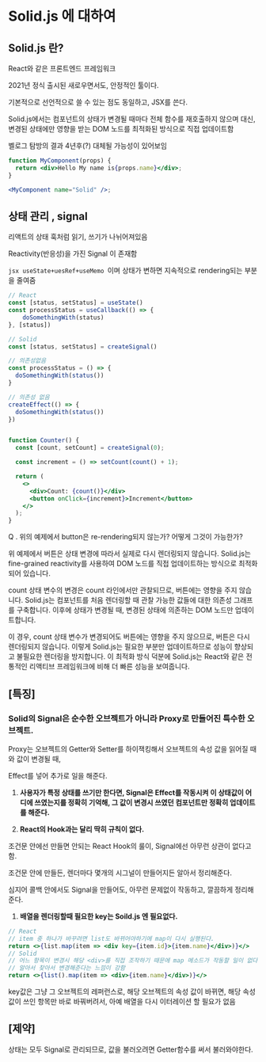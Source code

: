# Solid.js 에 대하여

## Solid.js 란?

React와 같은 프론트엔드 프레임워크

2021년 정식 출시된 새로우면서도, 안정적인 툴이다.

기본적으로 선언적으로 쓸 수 있는 점도 동일하고, JSX를 쓴다.

Solid.js에서는 컴포넌트의 상태가 변경될 때마다 전체 함수를 재호출하지 않으며 대신, 변경된 상태에만 영향을 받는 DOM 노드를 최적화된 방식으로 직접 업데이트함

벨로그 탐방의 결과 4년후(?) 대체될 가능성이 있어보임

```jsx
function MyComponent(props) {
  return <div>Hello My name is{props.name}</div>;
}

<MyComponent name="Solid" />;
```

## 상태 관리 , signal

리액트의 상태 훅처럼 읽기, 쓰기가 나뉘어져있음

Reactivity(반응성)을 가진 Signal 이 존재함

```jsx useState+uesRef+useMemo ```이며 상태가 변하면 지속적으로 rendering되는 부분을 줄여줌

```jsx
// React
const [status, setStatus] = useState()
const processStatus = useCallback(() => {
	doSomethingWith(status)
}, [status])

// Solid
const [status, setStatus] = createSignal()

// 의존성없음
const processStatus = () => {
  doSomethingWith(status())
}

// 의존성 없음
createEffect(() => {
  doSomethingWith(status())
})
```

```jsx

function Counter() {
  const [count, setCount] = createSignal(0);

  const increment = () => setCount(count() + 1);

  return (
    <>
      <div>Count: {count()}</div>
      <button onClick={increment}>Increment</button>
    </>
  );
}
```

Q . 위의 예제에서 button은 re-rendering되지 않는가? 어떻게 그것이 가능한가?

위 예제에서 버튼은 상태 변경에 따라서 실제로 다시 렌더링되지 않습니다. Solid.js는 fine-grained reactivity를 사용하여 DOM 노드를 직접 업데이트하는 방식으로 최적화되어 있습니다.

count 상태 변수의 변경은 count 라인에서만 관찰되므로, 버튼에는 영향을 주지 않습니다. Solid.js는 컴포넌트를 처음 렌더링할 때 관찰 가능한 값들에 대한 의존성 그래프를 구축합니다. 이후에 상태가 변경될 때, 변경된 상태에 의존하는 DOM 노드만 업데이트합니다.

이 경우, count 상태 변수가 변경되어도 버튼에는 영향을 주지 않으므로, 버튼은 다시 렌더링되지 않습니다. 이렇게 Solid.js는 필요한 부분만 업데이트하므로 성능이 향상되고 불필요한 렌더링을 방지합니다. 이 최적화 방식 덕분에 Solid.js는 React와 같은 전통적인 리액티브 프레임워크에 비해 더 빠른 성능을 보여줍니다.

## [특징]

### Solid의 Signal은 순수한 오브젝트가 아니라 Proxy로 만들어진 특수한 오브젝트.

Proxy는 오브젝트의 Getter와 Setter를 하이잭킹해서 오브젝트의 속성 값을 읽어질 때와 값이 변경될 때, 

Effect를 넣어 추가로 일을 해준다.

1. **사용자가 특정 상태를 쓰기만 한다면, Signal은 Effect를 작동시켜 이 상태값이 어디에 쓰였는지를 정확히 기억해, 그 값이 변경시 쓰였던 컴포넌트만 정확히 업데이트를 해준다.**

1. **React의 Hook과는 달리 딱히 규칙이 없다.**

조건문 안에선 만들면 안되는 React Hook의 룰이, Signal에선 아무런 상관이 없다고함. 

조건문 안에 만들든, 렌더마다 몇개의 시그널이 만들어지든 알아서 정리해준다.

심지어 콜백 안에서도 Signal을 만들어도, 아무런 문제없이 작동하고, 깔끔하게 정리해준다.

1. **배열을 렌더링할때 필요한 key는 Soild.js 엔 필요없다.**

```jsx
// React
// item 중 하나가 바꾸려면 list도 바뀌어야하기에 map이 다시 실행된다.
return <>{list.map(item => <div key={item.id}>{item.name}</div>)}</>
// Solid
// 어느 항목이 변경시 해당 <div>를 직접 조작하기 때문에 map 메소드가 작동할 일이 없다.
// 알아서 찾아서 변경해준다는 느낌이 강함
return <>{list().map(item => <div>{item.name}</div>)}</>
```

key값은 그냥 그 오브젝트의 레퍼런스로, 해당 오브젝트의 속성 값이 바뀌면, 해당 속성값이 쓰인 항목만 바로 바꿔버려서, 아예 배열을 다시 이터레이션 할 필요가 없음

## [제약]

상태는 모두 Signal로 관리되므로, 값을 불러오려면 Getter함수를 써서 불러와야한다.